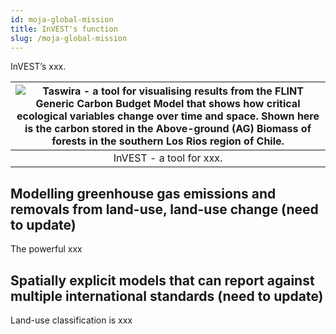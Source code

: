 ```yaml
---
id: moja-global-mission
title: InVEST's function
slug: /moja-global-mission
---
```


InVEST’s xxx.  

| ![Taswira - a tool for visualising results from the FLINT Generic Carbon Budget Model that shows how critical ecological variables change over time and space. Shown here is the carbon stored in the Above-ground (AG) Biomass of forests in the southern Los Rios region of Chile.](https://raw.githubusercontent.com/moja-global/GCBM.Visualisation_Tool/master/screenshot.png) |
|:--:|
| InVEST - a tool for xxx. |

## Modelling greenhouse gas emissions and removals from land-use, land-use change (need to update)

The powerful xxx

## Spatially explicit models that can report against multiple international standards (need to update)

Land-use classification is xxx

